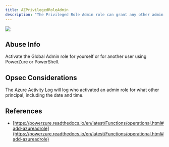 ---
title: AZPrivilegedRoleAdmin
description: "The Privileged Role Admin role can grant any other admin role to another principal at the tenant level."
---

<img noZoom src="/assets/enterprise-AND-community-edition-pill-tag.svg"/> 


## Abuse Info

Activate the Global Admin role for yourself or for another user using PowerZure or PowerShell.

## Opsec Considerations

The Azure Activity Log will log who activated an admin role for what other principal, including the date and time.

## References

* [https://powerzure.readthedocs.io/en/latest/Functions/operational.html#add-azureadrole](https://powerzure.readthedocs.io/en/latest/Functions/operational.html#add-azureadrole)
